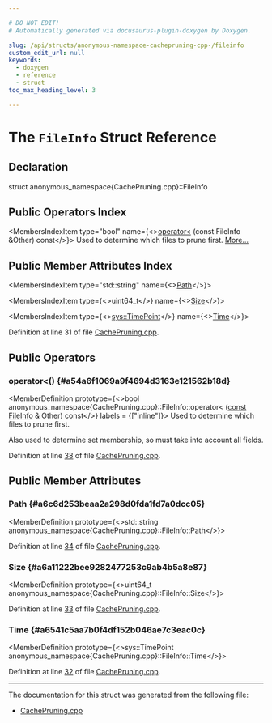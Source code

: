 ```yaml
---

# DO NOT EDIT!
# Automatically generated via docusaurus-plugin-doxygen by Doxygen.

slug: /api/structs/anonymous-namespace-cachepruning-cpp-/fileinfo
custom_edit_url: null
keywords:
  - doxygen
  - reference
  - struct
toc_max_heading_level: 3

---
```





# The `FileInfo` Struct Reference

<DoxygenPage pluginConfig={pluginConfig}>



## Declaration

<CodeBlock>struct anonymous_namespace{CachePruning.cpp}::FileInfo</CodeBlock>

## Public Operators Index

<MembersIndex>

<MembersIndexItem
  type="bool"
  name={<><a href="#a54a6f1069a9f4694d3163e121562b18d">operator&lt;</a> (const FileInfo &amp;Other) const</>}>
Used to determine which files to prune first. <a href="#a54a6f1069a9f4694d3163e121562b18d">More...</a>
</MembersIndexItem>

</MembersIndex>

## Public Member Attributes Index

<MembersIndex>

<MembersIndexItem
  type="std::string"
  name={<><a href="#a6c6d253beaa2a298d0fda1fd7a0dcc05">Path</a></>}>
</MembersIndexItem>

<MembersIndexItem
  type={<>uint64&#95;t</>}
  name={<><a href="#a6a11222bee9282477253c9ab4b5a8e87">Size</a></>}>
</MembersIndexItem>

<MembersIndexItem
  type={<><a href="/docs/api/namespaces/llvm/sys/#a52f2c3fdd7f80c1991d8c7079489efff">sys::TimePoint</a></>}
  name={<><a href="#a6541c5aa7b0f4df152b046ae7c3eac0c">Time</a></>}>
</MembersIndexItem>

</MembersIndex>


Definition at line 31 of file <a href="/docs/api/files/lib/lib/support/cachepruning-cpp">CachePruning.cpp</a>.

<SectionDefinition>

## Public Operators

### operator&lt;() {#a54a6f1069a9f4694d3163e121562b18d}

<MemberDefinition
  prototype={<>bool anonymous&#95;namespace&#123;CachePruning.cpp&#125;::FileInfo::operator&lt; (<a href="/docs/api/files/lib/lib/target/lib/target/aarch64/aarch64promoteconstant-cpp/#a90f8350fecae261c25be85d38b451bff">const</a> <a href="/docs/api/structs/anonymous-namespace-cachepruning-cpp-/fileinfo">FileInfo</a> &amp; Other) const</>}
  labels = {["inline"]}>
Used to determine which files to prune first.

Also used to determine set membership, so must take into account all fields.

Definition at line <a href="/docs/api/files/lib/lib/support/cachepruning-cpp/#l00038">38</a> of file <a href="/docs/api/files/lib/lib/support/cachepruning-cpp">CachePruning.cpp</a>.
</MemberDefinition>

</SectionDefinition>

<SectionDefinition>

## Public Member Attributes

### Path {#a6c6d253beaa2a298d0fda1fd7a0dcc05}

<MemberDefinition
  prototype={<>std::string anonymous&#95;namespace&#123;CachePruning.cpp&#125;::FileInfo::Path</>}>

Definition at line <a href="/docs/api/files/lib/lib/support/cachepruning-cpp/#l00034">34</a> of file <a href="/docs/api/files/lib/lib/support/cachepruning-cpp">CachePruning.cpp</a>.
</MemberDefinition>

### Size {#a6a11222bee9282477253c9ab4b5a8e87}

<MemberDefinition
  prototype={<>uint64&#95;t anonymous&#95;namespace&#123;CachePruning.cpp&#125;::FileInfo::Size</>}>

Definition at line <a href="/docs/api/files/lib/lib/support/cachepruning-cpp/#l00033">33</a> of file <a href="/docs/api/files/lib/lib/support/cachepruning-cpp">CachePruning.cpp</a>.
</MemberDefinition>

### Time {#a6541c5aa7b0f4df152b046ae7c3eac0c}

<MemberDefinition
  prototype={<>sys::TimePoint anonymous&#95;namespace&#123;CachePruning.cpp&#125;::FileInfo::Time</>}>

Definition at line <a href="/docs/api/files/lib/lib/support/cachepruning-cpp/#l00032">32</a> of file <a href="/docs/api/files/lib/lib/support/cachepruning-cpp">CachePruning.cpp</a>.
</MemberDefinition>

</SectionDefinition>

<hr/>

The documentation for this struct was generated from the following file:

<ul>
<li><a href="/docs/api/files/lib/lib/support/cachepruning-cpp">CachePruning.cpp</a></li>
</ul>

</DoxygenPage>
